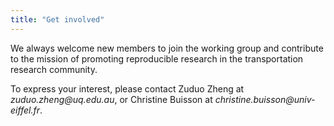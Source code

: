 ```yaml
---
title: "Get involved"
---
```


We always welcome new members to join the working group and contribute to the mission of promoting reproducible research in the transportation research community.

To express your interest, please contact Zuduo Zheng at *zuduo.zheng\@uq.edu.au*, or Christine Buisson at *christine.buisson\@univ-eiffel.fr*.
